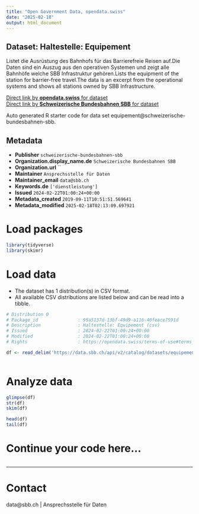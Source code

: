 ```yaml
---
title: "Open Government Data, opendata.swiss"
date: "2025-02-18"
output: html_document
---
```


## Dataset: Haltestelle: Equipement

Listet die Ausrüstung des Bahnhofs für das Barrierefreie Reisen auf.Die Daten sind ein Auszug aus den operativen Systemen und zeigt alle Bahnhöfe welche SBB Infrastruktur gehören.Lists the equipment of the station for barrier-free travel.The data is an excerpt from the operational systems and shows all stations owned by SBB Infrastructure.

[Direct link by **opendata.swiss** for dataset](https://opendata.swiss/de/dataset/haltestelle-equipement)<br>
[Direct link by **Schweizerische Bundesbahnen SBB** for dataset](https://data.sbb.ch/explore/dataset/equipement/)

Auto generated R starter code for data set equipement@schweizerische-bundesbahnen-sbb.

## Metadata

- **Publisher** `schweizerische-bundesbahnen-sbb`
- **Organization.display_name.de** `Schweizerische Bundesbahnen SBB`
- **Organization.url** ``
- **Maintainer** `Ansprechsstelle für Daten`
- **Maintainer_email** `data@sbb.ch`
- **Keywords.de** `['dienstleistung']`
- **Issued** `2024-02-22T01:00:24+00:00`
- **Metadata_created** `2019-09-11T10:51:51.569641`
- **Metadata_modified** `2025-02-18T02:13:09.697921`


# Load packages

```r

library(tidyverse)
library(skimr)

```

# Load data

-   The dataset has 1 distribution(s) in CSV format.
-   All available CSV distributions are listed below and can be read into a tibble.

```r

# Distribution 0
# Package_id               : 95a5137d-13bf-49d9-a116-40feace7591d
# Description              : Haltestelle: Equipement (csv)
# Issued                   : 2024-02-22T01:00:24+00:00
# Modified                 : 2024-02-22T01:00:24+00:00
# Rights                   : https://opendata.swiss/terms-of-use#terms_by

df <- read_delim('https://data.sbb.ch/api/v2/catalog/datasets/equipement/exports/csv?use_labels=true')



```

# Analyze data

```r

glimpse(df)
str(df)
skim(df)

head(df)
tail(df)

```

# Continue your code here...

```r

```

------------------------------------------------------------------------

# Contact

data@sbb.ch | Ansprechsstelle für Daten
